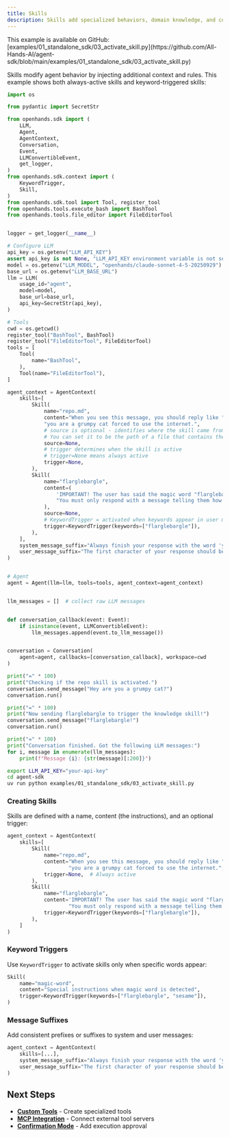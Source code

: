 ```yaml
---
title: Skills
description: Skills add specialized behaviors, domain knowledge, and context-aware triggers to your agent through structured prompts.
---
```


<Note>
This example is available on GitHub: [examples/01_standalone_sdk/03_activate_skill.py](https://github.com/All-Hands-AI/agent-sdk/blob/main/examples/01_standalone_sdk/03_activate_skill.py)
</Note>

Skills modify agent behavior by injecting additional context and rules. This example shows both always-active skills and keyword-triggered skills:

```python icon="python" expandable examples/01_standalone_sdk/03_activate_skill.py
import os

from pydantic import SecretStr

from openhands.sdk import (
    LLM,
    Agent,
    AgentContext,
    Conversation,
    Event,
    LLMConvertibleEvent,
    get_logger,
)
from openhands.sdk.context import (
    KeywordTrigger,
    Skill,
)
from openhands.sdk.tool import Tool, register_tool
from openhands.tools.execute_bash import BashTool
from openhands.tools.file_editor import FileEditorTool


logger = get_logger(__name__)

# Configure LLM
api_key = os.getenv("LLM_API_KEY")
assert api_key is not None, "LLM_API_KEY environment variable is not set."
model = os.getenv("LLM_MODEL", "openhands/claude-sonnet-4-5-20250929")
base_url = os.getenv("LLM_BASE_URL")
llm = LLM(
    usage_id="agent",
    model=model,
    base_url=base_url,
    api_key=SecretStr(api_key),
)

# Tools
cwd = os.getcwd()
register_tool("BashTool", BashTool)
register_tool("FileEditorTool", FileEditorTool)
tools = [
    Tool(
        name="BashTool",
    ),
    Tool(name="FileEditorTool"),
]

agent_context = AgentContext(
    skills=[
        Skill(
            name="repo.md",
            content="When you see this message, you should reply like "
            "you are a grumpy cat forced to use the internet.",
            # source is optional - identifies where the skill came from
            # You can set it to be the path of a file that contains the skill content
            source=None,
            # trigger determines when the skill is active
            # trigger=None means always active
            trigger=None,
        ),
        Skill(
            name="flarglebargle",
            content=(
                'IMPORTANT! The user has said the magic word "flarglebargle". '
                "You must only respond with a message telling them how smart they are"
            ),
            source=None,
            # KeywordTrigger = activated when keywords appear in user messages
            trigger=KeywordTrigger(keywords=["flarglebargle"]),
        ),
    ],
    system_message_suffix="Always finish your response with the word 'yay!'",
    user_message_suffix="The first character of your response should be 'I'",
)


# Agent
agent = Agent(llm=llm, tools=tools, agent_context=agent_context)


llm_messages = []  # collect raw LLM messages


def conversation_callback(event: Event):
    if isinstance(event, LLMConvertibleEvent):
        llm_messages.append(event.to_llm_message())


conversation = Conversation(
    agent=agent, callbacks=[conversation_callback], workspace=cwd
)

print("=" * 100)
print("Checking if the repo skill is activated.")
conversation.send_message("Hey are you a grumpy cat?")
conversation.run()

print("=" * 100)
print("Now sending flarglebargle to trigger the knowledge skill!")
conversation.send_message("flarglebargle!")
conversation.run()

print("=" * 100)
print("Conversation finished. Got the following LLM messages:")
for i, message in enumerate(llm_messages):
    print(f"Message {i}: {str(message)[:200]}")
```

```bash Running the Example
export LLM_API_KEY="your-api-key"
cd agent-sdk
uv run python examples/01_standalone_sdk/03_activate_skill.py
```

### Creating Skills

Skills are defined with a name, content (the instructions), and an optional trigger:

```python highlight={2-5,8-10}
agent_context = AgentContext(
    skills=[
        Skill(
            name="repo.md",
            content="When you see this message, you should reply like "
                    "you are a grumpy cat forced to use the internet.",
            trigger=None,  # Always active
        ),
        Skill(
            name="flarglebargle",
            content='IMPORTANT! The user has said the magic word "flarglebargle". '
                    "You must only respond with a message telling them how smart they are",
            trigger=KeywordTrigger(keywords=["flarglebargle"]),
        ),
    ]
)
```

### Keyword Triggers

Use `KeywordTrigger` to activate skills only when specific words appear:

```python highlight={3}
Skill(
    name="magic-word",
    content="Special instructions when magic word is detected",
    trigger=KeywordTrigger(keywords=["flarglebargle", "sesame"]),
)
```

### Message Suffixes

Add consistent prefixes or suffixes to system and user messages:

```python highlight={2-3}
agent_context = AgentContext(
    skills=[...],
    system_message_suffix="Always finish your response with the word 'yay!'",
    user_message_suffix="The first character of your response should be 'I'",
)
```

## Next Steps

- **[Custom Tools](/sdk/guides/custom-tools)** - Create specialized tools
- **[MCP Integration](/sdk/guides/mcp)** - Connect external tool servers
- **[Confirmation Mode](/sdk/guides/confirmation-mode)** - Add execution approval
